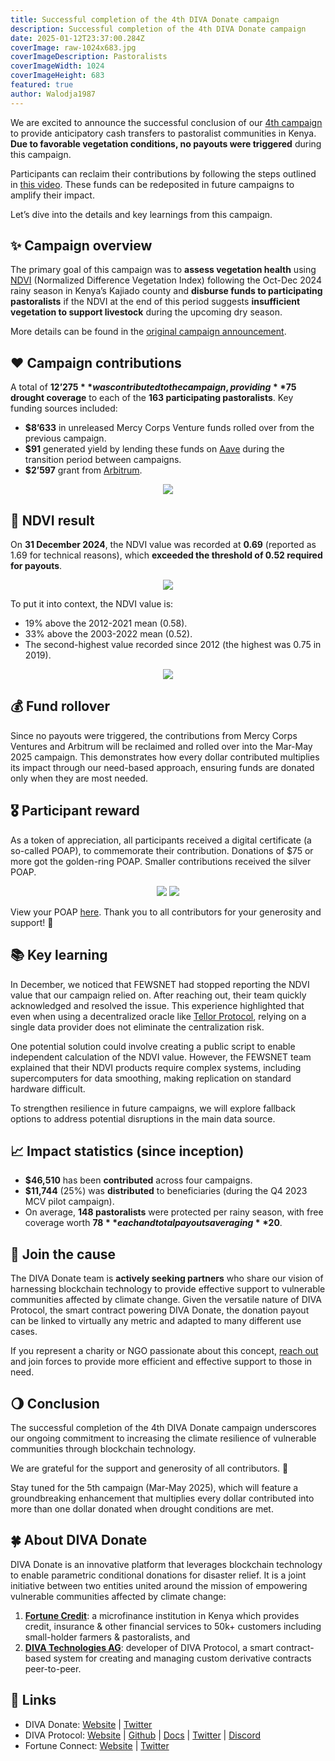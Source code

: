 ```yaml
---
title: Successful completion of the 4th DIVA Donate campaign
description: Successful completion of the 4th DIVA Donate campaign
date: 2025-01-12T23:37:00.284Z
coverImage: raw-1024x683.jpg
coverImageDescription: Pastoralists
coverImageWidth: 1024
coverImageHeight: 683
featured: true
author: Walodja1987
---
```



We are excited to announce the successful conclusion of our [4th campaign](https://www.divadonate.xyz/posts/diva-conditional-donations-pastoralists-4)
to provide anticipatory cash transfers to pastoralist communities in Kenya. **Due to favorable vegetation conditions, no payouts were triggered** during this campaign.

Participants can reclaim their contributions by following the steps outlined in [this video](https://shorturl.at/uBHLN). These funds can be redeposited 
in future campaigns to amplify their impact.

Let’s dive into the details and key learnings from this campaign.

## ✨ Campaign overview
The primary goal of this campaign was to **assess vegetation health** using [NDVI](https://en.wikipedia.org/wiki/Normalized_difference_vegetation_index#:~:text=The%20normalized%20difference%20vegetation%20index,%3A%20red%20and%20near%2Dinfrared.)
(Normalized Difference Vegetation Index) following the Oct-Dec 2024 rainy season in Kenya’s Kajiado county and **disburse funds to participating pastoralists** if the NDVI at the end of this period suggests
**insufficient vegetation to support livestock** during the upcoming dry season.

More details can be found in the [original campaign announcement](https://www.divadonate.xyz/posts/diva-conditional-donations-pastoralists-4).

## ♥️ Campaign contributions
A total of **$12’275** was contributed to the campaign, providing **$75 drought coverage** to each of the **163 participating pastoralists**.
Key funding sources included:
* **$8’633** in unreleased Mercy Corps Venture funds rolled over from the previous campaign.
* **$91** generated yield by lending these funds on [Aave](https://aave.com/) during the transition period between campaigns.
* **$2’597** grant from [Arbitrum](https://arbitrum.io/).

<p align="center">
  <img src="/Images/posts/Donation Widget 1.jpg" />
</p>

## 🌱 NDVI result
On **31 December 2024**, the NDVI value was recorded at **0.69** (reported as 1.69 for technical reasons), which **exceeded the threshold of 0.52 required for payouts**.

<p align="center">
  <img src="/Images/posts/Group 11684.png" />
</p>

To put it into context, the NDVI value is:
* 19% above the 2012-2021 mean (0.58).
* 33% above the 2003-2022 mean (0.52).
* The second-highest value recorded since 2012 (the highest was 0.75 in 2019).

<p align="center">
  <img src="/Images/posts/NDVI3.jpg" />
</p>

## 💰 Fund rollover
Since no payouts were triggered, the contributions from Mercy Corps Ventures and Arbitrum will be reclaimed and rolled over into the Mar-May 2025 campaign.
This demonstrates how every dollar contributed multiplies its impact through our need-based approach, ensuring funds are donated only when they are most needed.

## 🎖️ Participant reward
As a token of appreciation, all participants received a digital certificate (a so-called POAP), to commemorate their contribution. Donations of $75 or more got the golden-ring POAP. Smaller contributions received the silver POAP.

<p align="center">
  <img src="/Images/posts/2Front - Gold.png" style={{ width: '45%', height: 'auto', display: 'inline-block', padding: '20px' }}/>
  <img src="/Images/posts/2Front - Silver.png" style={{ width: '45%', height: 'auto', display: 'inline-block', padding: '20px' }}/>
</p>

View your POAP [here](https://collectors.poap.xyz/en-us/scan). Thank you to all contributors for your generosity and support! 🙏

## 📚 Key learning
In December, we noticed that FEWSNET had stopped reporting the NDVI value that our campaign relied on. After reaching out, their team quickly acknowledged and resolved the issue.
This experience highlighted that even when using a decentralized oracle like [Tellor Protocol](https://tellor.io/), relying on a single data provider does not eliminate the centralization risk.

One potential solution could involve creating a public script to enable independent calculation of the NDVI value. However, the FEWSNET team explained that their NDVI products require complex systems, including supercomputers for data smoothing, making replication on standard hardware difficult.

To strengthen resilience in future campaigns, we will explore fallback options to address potential disruptions in the main data source.

## 📈 Impact statistics (since inception)
* **$46,510** has been **contributed** across four campaigns.
* **$11,744** (25%) was **distributed** to beneficiaries (during the Q4 2023 MCV pilot campaign).
* On average, **148 pastoralists** were protected per rainy season, with free coverage worth **$78** each and total payouts averaging **$20**.

## 🤝 Join the cause

The DIVA Donate team is **actively seeking partners** who share our vision of harnessing blockchain technology to provide effective support to vulnerable communities affected by climate change. Given the versatile nature of DIVA Protocol, the smart contract powering DIVA Donate, the donation payout can be linked to virtually any metric and adapted to many different use cases.

If you represent a charity or NGO passionate about this concept, [reach out](mailto:wladimir.weinbender@divatech.ch) and join forces to provide more efficient and effective support to those in need.

## 🌖 Conclusion
The successful completion of the 4th DIVA Donate campaign underscores our ongoing commitment to increasing the climate resilience of vulnerable communities through blockchain technology.

We are grateful for the support and generosity of all contributors. 🙏

Stay tuned for the 5th campaign (Mar-May 2025), which will feature a groundbreaking enhancement that multiplies every dollar contributed into more than one dollar donated when drought conditions are met.


## 🍀 About DIVA Donate

DIVA Donate is an innovative platform that leverages blockchain technology to enable parametric conditional donations 
for disaster relief. It is a joint initiative between two entities united around the mission of empowering vulnerable 
communities affected by climate change:
1. [**Fortune Credit**](https://fortunecredit.co.ke/): a microfinance institution in Kenya which provides credit, insurance & other financial services to 50k+ customers including small-holder farmers & pastoralists, and
2. [**DIVA Technologies AG**](https://www.divaprotocol.io/): developer of DIVA Protocol, a smart contract-based system for creating and managing custom derivative contracts peer-to-peer.

## 🔗 Links

* DIVA Donate: [Website](https://www.divadonate.xyz/) | [Twitter](https://twitter.com/DIVADonate_xyz)
* DIVA Protocol: [Website](https://www.divaprotocol.io/) | [Github](https://github.com/divaprotocol/diva-protocol-v1) | [Docs](https://docs.divaprotocol.io/) | [Twitter](https://twitter.com/divaprotocol_io) | [Discord](https://discord.gg/8fAvUspmv3)
* Fortune Connect: [Website](https://fortunecredit.co.ke/) | [Twitter](https://twitter.com/fortuneconnectk)



